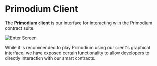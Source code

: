 # Primodium Client

The **Primodium client** is our interface for interacting with the Primodium contract suite.

![Enter Screen](../public/client.png)

While it is recommended to play Primodium using our client's graphical interface, we have exposed certain functionality to allow developers to directly interaction with our smart contracts.

